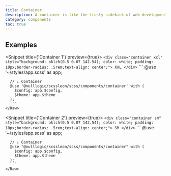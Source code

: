 ```yaml
---
title: Container
description: A container is like the trusty sidekick of web development, providing a reliable and flexible environment for your web components to thrive. It's the digital equivalent of a trusty toolbox, offering a range of features and functionalities that make it easier to manage and organize your web components. With a container, you can create a more efficient and organized website, without having to worry about the nitty-gritty details of web development.
category: components
toc: true
---
```



## Examples

<Snippet title={'Container 1'} preview={true}>
  <Fragment slot="html">
    <Raw file={file} line_start={16} line_end={19}>
      ```
      <div class="container xxl"
           style="background: oklch(0.5 0.07 142.54); color: white; padding: 10px;border-radius: .5rem;text-align: center;">
        XXL
      </div>
      ```
    </Raw>
  </Fragment>
  <Fragment slot="scss">
    <Raw file={file} line_start={26} line_end={32}>
      ```
      @use '~/styles/app.scss' as app;

      // ↓ Container
      @use '@nulllogic/scssleon/scss/components/container' with (
        $config: app.$config,
        $theme: app.$theme
      );
      ```
    </Raw>
  </Fragment>
</Snippet>

<Snippet title={'Container 2'} preview={true}>
  <Fragment slot="html">
    <Raw file={file} line_start={42} line_end={45}>
      ```
      <div class="container sm"
           style="background: oklch(0.5 0.07 142.54); color: white; padding: 10px;border-radius: .5rem;text-align: center;">
        SM
      </div>
      ```
    </Raw>
  </Fragment>
  <Fragment slot="scss">
    <Raw file={file} line_start={52} line_end={58}>
      ```
      @use '~/styles/app.scss' as app;

      // ↓ Container
      @use "@nulllogic/scssleon/scss/components/container" with (
        $config: app.$config,
        $theme: app.$theme
      );
      ```
    </Raw>
  </Fragment>
</Snippet>

